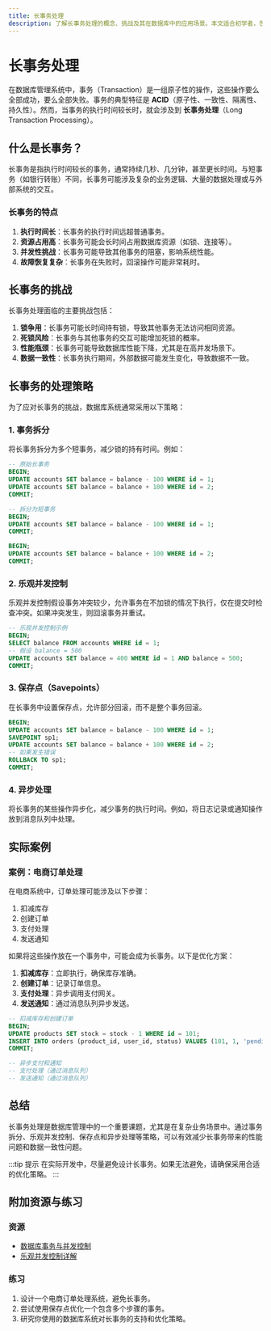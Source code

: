 ```yaml
---
title: 长事务处理
description: 了解长事务处理的概念、挑战及其在数据库中的应用场景。本文适合初学者，包含代码示例和实际案例。
---
```


# 长事务处理

在数据库管理系统中，事务（Transaction）是一组原子性的操作，这些操作要么全部成功，要么全部失败。事务的典型特征是 **ACID**（原子性、一致性、隔离性、持久性）。然而，当事务的执行时间较长时，就会涉及到 **长事务处理**（Long Transaction Processing）。

## 什么是长事务？

长事务是指执行时间较长的事务，通常持续几秒、几分钟，甚至更长时间。与短事务（如银行转账）不同，长事务可能涉及复杂的业务逻辑、大量的数据处理或与外部系统的交互。

### 长事务的特点
1. **执行时间长**：长事务的执行时间远超普通事务。
2. **资源占用高**：长事务可能会长时间占用数据库资源（如锁、连接等）。
3. **并发性挑战**：长事务可能导致其他事务的阻塞，影响系统性能。
4. **故障恢复复杂**：长事务在失败时，回滚操作可能非常耗时。

## 长事务的挑战

长事务处理面临的主要挑战包括：

1. **锁争用**：长事务可能长时间持有锁，导致其他事务无法访问相同资源。
2. **死锁风险**：长事务与其他事务的交互可能增加死锁的概率。
3. **性能瓶颈**：长事务可能导致数据库性能下降，尤其是在高并发场景下。
4. **数据一致性**：长事务执行期间，外部数据可能发生变化，导致数据不一致。

## 长事务的处理策略

为了应对长事务的挑战，数据库系统通常采用以下策略：

### 1. 事务拆分
将长事务拆分为多个短事务，减少锁的持有时间。例如：

```sql
-- 原始长事务
BEGIN;
UPDATE accounts SET balance = balance - 100 WHERE id = 1;
UPDATE accounts SET balance = balance + 100 WHERE id = 2;
COMMIT;

-- 拆分为短事务
BEGIN;
UPDATE accounts SET balance = balance - 100 WHERE id = 1;
COMMIT;

BEGIN;
UPDATE accounts SET balance = balance + 100 WHERE id = 2;
COMMIT;
```

### 2. 乐观并发控制
乐观并发控制假设事务冲突较少，允许事务在不加锁的情况下执行，仅在提交时检查冲突。如果冲突发生，则回滚事务并重试。

```sql
-- 乐观并发控制示例
BEGIN;
SELECT balance FROM accounts WHERE id = 1;
-- 假设 balance = 500
UPDATE accounts SET balance = 400 WHERE id = 1 AND balance = 500;
COMMIT;
```

### 3. 保存点（Savepoints）
在长事务中设置保存点，允许部分回滚，而不是整个事务回滚。

```sql
BEGIN;
UPDATE accounts SET balance = balance - 100 WHERE id = 1;
SAVEPOINT sp1;
UPDATE accounts SET balance = balance + 100 WHERE id = 2;
-- 如果发生错误
ROLLBACK TO sp1;
COMMIT;
```

### 4. 异步处理
将长事务的某些操作异步化，减少事务的执行时间。例如，将日志记录或通知操作放到消息队列中处理。

## 实际案例

### 案例：电商订单处理
在电商系统中，订单处理可能涉及以下步骤：
1. 扣减库存
2. 创建订单
3. 支付处理
4. 发送通知

如果将这些操作放在一个事务中，可能会成为长事务。以下是优化方案：

1. **扣减库存**：立即执行，确保库存准确。
2. **创建订单**：记录订单信息。
3. **支付处理**：异步调用支付网关。
4. **发送通知**：通过消息队列异步发送。

```sql
-- 扣减库存和创建订单
BEGIN;
UPDATE products SET stock = stock - 1 WHERE id = 101;
INSERT INTO orders (product_id, user_id, status) VALUES (101, 1, 'pending');
COMMIT;

-- 异步支付和通知
-- 支付处理（通过消息队列）
-- 发送通知（通过消息队列）
```

## 总结

长事务处理是数据库管理中的一个重要课题，尤其是在复杂业务场景中。通过事务拆分、乐观并发控制、保存点和异步处理等策略，可以有效减少长事务带来的性能问题和数据一致性问题。

:::tip 提示
在实际开发中，尽量避免设计长事务。如果无法避免，请确保采用合适的优化策略。
:::

## 附加资源与练习

### 资源
- [数据库事务与并发控制](https://example.com/database-transactions)
- [乐观并发控制详解](https://example.com/optimistic-concurrency)

### 练习
1. 设计一个电商订单处理系统，避免长事务。
2. 尝试使用保存点优化一个包含多个步骤的事务。
3. 研究你使用的数据库系统对长事务的支持和优化策略。